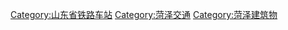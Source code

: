 [[Category:山东省铁路车站|Category:山东省铁路车站]]
[[Category:菏泽交通|Category:菏泽交通]]
[[Category:菏泽建筑物|Category:菏泽建筑物]]